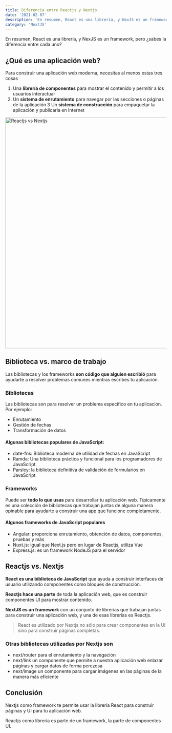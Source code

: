 ```yaml
---
title: Diferencia entre Reactjs y Nextjs
date: '2021-02-07'
description: 'En resumen, React es una librería, y NexJS es un framework, pero ¿sabes la diferencia entre cada uno?'
category: 'NextJS'
---
```


En resumen, React es una librería, y NexJS es un framework, pero ¿sabes la diferencia entre cada uno?


## ¿Qué es una aplicación web?

Para construir una aplicación web moderna, necesitas al menos estas tres cosas
1. Una **librería de componentes** para mostrar el contenido y permitir a los usuarios interactuar
2. Un **sistema de enrutamiento** para navegar por las secciones o páginas de la aplicación
3 Un **sistema de construcción** para empaquetar la aplicación y publicarla en Internet

<Image src="/images/blog/difference-between-reactjs-and-nextjs/react-vs-next.jpg" alt="Reactjs vs Nextjs" width="1100" height="720" />

## Biblioteca vs. marco de trabajo

Las bibliotecas y los frameworks **son código que alguien escribió** para ayudarte a resolver problemas comunes mientras escribes tu aplicación.

### Bibliotecas

Las bibliotecas son para resolver un problema específico en tu aplicación. Por ejemplo:
- Enrutamiento
- Gestión de fechas
- Transformación de datos

#### Algunas bibliotecas populares de JavaScript:
- date-fns: Biblioteca moderna de utilidad de fechas en JavaScript
- Ramda: Una biblioteca práctica y funcional para los programadores de JavaScript.
- Parsley: la biblioteca definitiva de validación de formularios en JavaScript

### Frameworks
Puede ser **todo lo que usas** para desarrollar tu aplicación web. Típicamente es una colección de bibliotecas que trabajan juntas de alguna manera opinable para ayudarte a construir una app que funcione completamente.

#### Algunos frameworks de JavaScript populares
- Angular: proporciona enrutamiento, obtención de datos, componentes, pruebas y más
- Nuxt.js: igual que Next.js pero en lugar de Reactjs, utiliza Vue
- Express.js: es un framework NodeJS para el servidor

## Reactjs vs. Nextjs
**React es una biblioteca de JavaScript** que ayuda a construir interfaces de usuario utilizando componentes como bloques de construcción.

**Reactjs hace una parte** de toda la aplicación web, que es construir componentes UI para mostrar contenido.

**NextJS es un framework** con un conjunto de librerías que trabajan juntas para construir una aplicación web, y una de esas librerías es Reactjs.

> React es utilizado por Nextjs no sólo para crear componentes en la UI sino para construir páginas completas.

### Otras bibliotecas utilizadas por Nextjs son
- next/router para el enrutamiento y la navegación
- next/link un componente que permite a nuestra aplicación web enlazar páginas y cargar datos de forma perezosa
- next/image un componente para cargar imágenes en las páginas de la manera más eficiente

## Conclusión
Nextjs como framework te permite usar la librería React para construir páginas y UI para tu aplicación web.

Reactjs como librería es parte de un framework, la parte de componentes UI.